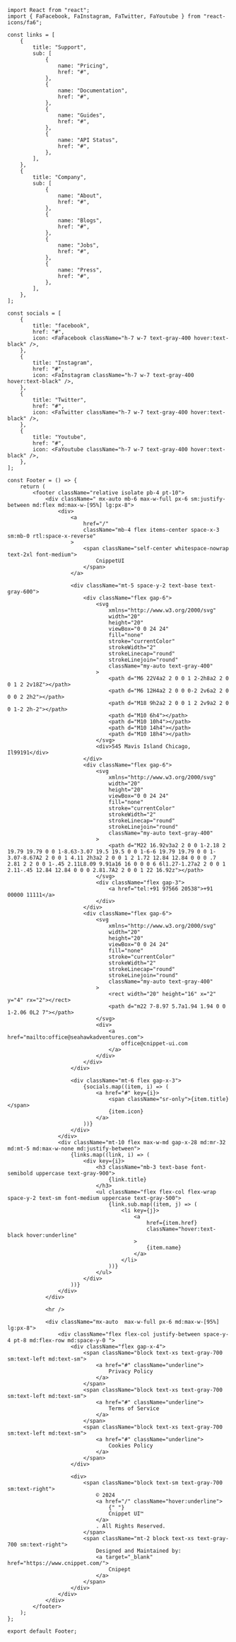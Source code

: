 ```tsx
import React from "react";
import { FaFacebook, FaInstagram, FaTwitter, FaYoutube } from "react-icons/fa6";

const links = [
    {
        title: "Support",
        sub: [
            {
                name: "Pricing",
                href: "#",
            },
            {
                name: "Documentation",
                href: "#",
            },
            {
                name: "Guides",
                href: "#",
            },
            {
                name: "API Status",
                href: "#",
            },
        ],
    },
    {
        title: "Company",
        sub: [
            {
                name: "About",
                href: "#",
            },
            {
                name: "Blogs",
                href: "#",
            },
            {
                name: "Jobs",
                href: "#",
            },
            {
                name: "Press",
                href: "#",
            },
        ],
    },
];

const socials = [
    {
        title: "facebook",
        href: "#",
        icon: <FaFacebook className="h-7 w-7 text-gray-400 hover:text-black" />,
    },
    {
        title: "Instagram",
        href: "#",
        icon: <FaInstagram className="h-7 w-7 text-gray-400 hover:text-black" />,
    },
    {
        title: "Twitter",
        href: "#",
        icon: <FaTwitter className="h-7 w-7 text-gray-400 hover:text-black" />,
    },
    {
        title: "Youtube",
        href: "#",
        icon: <FaYoutube className="h-7 w-7 text-gray-400 hover:text-black" />,
    },
];

const Footer = () => {
    return (
        <footer className="relative isolate pb-4 pt-10">
            <div className=" mx-auto mb-6 max-w-full px-6 sm:justify-between md:flex md:max-w-[95%] lg:px-8">
                <div>
                    <a
                        href="/"
                        className="mb-4 flex items-center space-x-3 sm:mb-0 rtl:space-x-reverse"
                    >
                        <span className="self-center whitespace-nowrap text-2xl font-medium">
                            CnippetUI
                        </span>
                    </a>

                    <div className="mt-5 space-y-2 text-base text-gray-600">
                        <div className="flex gap-6">
                            <svg
                                xmlns="http://www.w3.org/2000/svg"
                                width="20"
                                height="20"
                                viewBox="0 0 24 24"
                                fill="none"
                                stroke="currentColor"
                                strokeWidth="2"
                                strokeLinecap="round"
                                strokeLinejoin="round"
                                className="my-auto text-gray-400"
                            >
                                <path d="M6 22V4a2 2 0 0 1 2-2h8a2 2 0 0 1 2 2v18Z"></path>
                                <path d="M6 12H4a2 2 0 0 0-2 2v6a2 2 0 0 0 2 2h2"></path>
                                <path d="M18 9h2a2 2 0 0 1 2 2v9a2 2 0 0 1-2 2h-2"></path>
                                <path d="M10 6h4"></path>
                                <path d="M10 10h4"></path>
                                <path d="M10 14h4"></path>
                                <path d="M10 18h4"></path>
                            </svg>
                            <div>545 Mavis Island Chicago, Il99191</div>
                        </div>
                        <div className="flex gap-6">
                            <svg
                                xmlns="http://www.w3.org/2000/svg"
                                width="20"
                                height="20"
                                viewBox="0 0 24 24"
                                fill="none"
                                stroke="currentColor"
                                strokeWidth="2"
                                strokeLinecap="round"
                                strokeLinejoin="round"
                                className="my-auto text-gray-400"
                            >
                                <path d="M22 16.92v3a2 2 0 0 1-2.18 2 19.79 19.79 0 0 1-8.63-3.07 19.5 19.5 0 0 1-6-6 19.79 19.79 0 0 1-3.07-8.67A2 2 0 0 1 4.11 2h3a2 2 0 0 1 2 1.72 12.84 12.84 0 0 0 .7 2.81 2 2 0 0 1-.45 2.11L8.09 9.91a16 16 0 0 0 6 6l1.27-1.27a2 2 0 0 1 2.11-.45 12.84 12.84 0 0 0 2.81.7A2 2 0 0 1 22 16.92z"></path>
                            </svg>
                            <div className="flex gap-3">
                                <a href="tel:+91 97566 20538">+91 00000 11111</a>
                            </div>
                        </div>
                        <div className="flex gap-6">
                            <svg
                                xmlns="http://www.w3.org/2000/svg"
                                width="20"
                                height="20"
                                viewBox="0 0 24 24"
                                fill="none"
                                stroke="currentColor"
                                strokeWidth="2"
                                strokeLinecap="round"
                                strokeLinejoin="round"
                                className="my-auto text-gray-400"
                            >
                                <rect width="20" height="16" x="2" y="4" rx="2"></rect>
                                <path d="m22 7-8.97 5.7a1.94 1.94 0 0 1-2.06 0L2 7"></path>
                            </svg>
                            <div>
                                <a href="mailto:office@seahawkadventures.com">
                                    office@cnippet-ui.com
                                </a>
                            </div>
                        </div>
                    </div>

                    <div className="mt-6 flex gap-x-3">
                        {socials.map((item, i) => (
                            <a href="#" key={i}>
                                <span className="sr-only">{item.title}</span>
                                {item.icon}
                            </a>
                        ))}
                    </div>
                </div>
                <div className="mt-10 flex max-w-md gap-x-28 md:mr-32 md:mt-5 md:max-w-none md:justify-between">
                    {links.map((link, i) => (
                        <div key={i}>
                            <h3 className="mb-3 text-base font-semibold uppercase text-gray-900">
                                {link.title}
                            </h3>
                            <ul className="flex flex-col flex-wrap space-y-2 text-sm font-medium uppercase text-gray-500">
                                {link.sub.map((item, j) => (
                                    <li key={j}>
                                        <a
                                            href={item.href}
                                            className="hover:text-black hover:underline"
                                        >
                                            {item.name}
                                        </a>
                                    </li>
                                ))}
                            </ul>
                        </div>
                    ))}
                </div>
            </div>

            <hr />

            <div className="mx-auto  max-w-full px-6 md:max-w-[95%] lg:px-8">
                <div className="flex flex-col justify-between space-y-4 pt-8 md:flex-row md:space-y-0 ">
                    <div className="flex gap-x-4">
                        <span className="block text-xs text-gray-700 sm:text-left md:text-sm">
                            <a href="#" className="underline">
                                Privacy Policy
                            </a>
                        </span>
                        <span className="block text-xs text-gray-700 sm:text-left md:text-sm">
                            <a href="#" className="underline">
                                Terms of Service
                            </a>
                        </span>
                        <span className="block text-xs text-gray-700 sm:text-left md:text-sm">
                            <a href="#" className="underline">
                                Cookies Policy
                            </a>
                        </span>
                    </div>

                    <div>
                        <span className="block text-sm text-gray-700 sm:text-right">
                            © 2024
                            <a href="/" className="hover:underline">
                                {" "}
                                Cnippet UI™
                            </a>
                            . All Rights Reserved.
                        </span>
                        <span className="mt-2 block text-xs text-gray-700 sm:text-right">
                            Designed and Maintained by:
                            <a target="_blank" href="https://www.cnippet.com/">
                                Cnipept
                            </a>
                        </span>
                    </div>
                </div>
            </div>
        </footer>
    );
};

export default Footer;
```